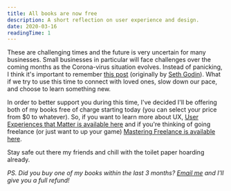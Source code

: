 ```yaml
---
title: All books are now free
description: A short reflection on user experience and design.
date: 2020-03-16
readingTime: 1
---
```


These are challenging times and the future is very uncertain for many businesses. Small businesses in particular will face challenges over the coming months as the Corona-virus situation evolves. Instead of panicking, I think it's important to remember <a href="/stuck-at-home/">this post</a> (originally by <a href="https://seths.blog/2020/03/stuck-at-home/">Seth Godin</a>). What if we try to use this time to connect with loved ones, slow down our pace, and choose to learn something new.

In order to better support you during this time, I've decided I'll be offering both of my books free of charge starting today (you can select your price from $0 to whatever). So, if you want to learn more about UX, <a href="/books/user-experiences-matter/">User Experiences that Matter is available here</a> and if you're thinking of going freelance (or just want to up your game) <a href="/books/masteringfreelance/">Mastering Freelance is available here</a>.

Stay safe out there my friends and chill with the toilet paper hoarding already.

_PS. Did you buy one of my books within the last 3 months? <a href="mailto:anton@antonsten.com">Email me</a> and I'll give you a full refund!_